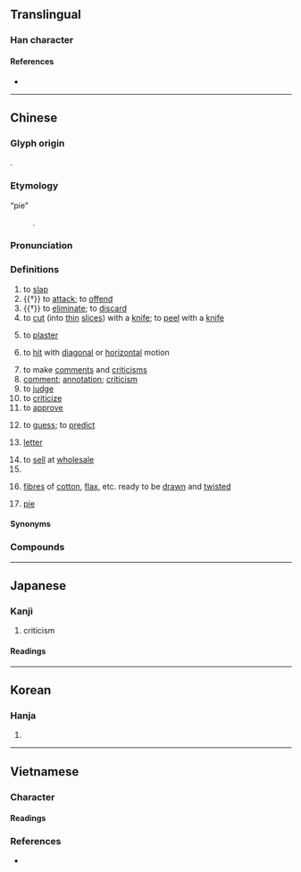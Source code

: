 {{character info/new}}
==Translingual==

===Han character===
{{Han char|rn=64|rad=手|as=04|sn=7|four=51010|canj=QPP|ids=⿰扌比}}

====References====
* {{Han ref|kx=0419.120|dkj=11845|dj=0766.040|hdz=31835.050|uh=6279|ud=25209|bh=A7E5|bd=42981}}

----

==Chinese==
{{zh-forms}}

===Glyph origin===
{{Han etym}}
{{Han compound|手|比|ls=psc|c1=s|c2=p|t1=hand}}.

===Etymology===
; “pie”
: {{bor|yue|en|pie|withtext=1}}.

{{etystub|zh}}

===Pronunciation===
{{zh-pron
|m=pī,er=y
|m_note=erhua-ed - “fibres ready to be drawn and twisted”
|m-s=pei1/pi1
|m-s_note=originally pi1, but changed to pei1 because of homophony with {{l|zh|屄}}
|c=pai1
|h=pfs=phî
|md=
|mn=xm,qz,tp,kh,tn,tc,hc,lk,sx,km,mg:phoe/ml,yl:phe/tw:phi
|mn_note=Xiamen, Quanzhou: phoe - vernacular; phe - literary
mainstream Taiwan: phoe - vernacular; phi - literary
|mc=y
|oc=y
|cat=v,n,cls
}}

===Definitions===
{{zh-hanzi}}

# to [[slap]]
# {{†}} to [[attack]]; to [[offend]]
# {{†}} to [[eliminate]]; to [[discard]]
# to [[cut]] (into [[thin]] [[slice]]s) with a [[knife]]; to [[peel]] with a [[knife]]
#: {{zh-x|批 蘋果|to '''peel''' an apple|C}}
# {{lb|zh|Cantonese}} to [[plaster]]
# {{lb|zh|Cantonese}} to [[hit]] with [[diagonal]] or [[horizontal]] motion
# to make [[comment]]s and [[criticism]]s {{gloss|to an inferior from a superior, regarding a submitted report, essay, etc.}}
# [[comment]]; [[annotation]]; [[criticism]]
# to [[judge]]
# to [[criticize]]
# to [[approve]]
# {{lb|zh|Cantonese}} to [[guess]]; to [[predict]]
# {{lb|zh|Min}} [[letter]] {{gloss|written or printed communication}} {{zh-mw|張|封}}
# to [[sell]] at [[wholesale]]
# {{zh-classifier|[[batch]]es, [[lot]]s, etc}}
# {{lb|zh|colloquial}} [[fibre]]s of [[cotton]], [[flax]], etc. ready to be [[draw]]n and [[twist]]ed
# {{lb|zh|Cantonese}} [[pie]]
#: {{zh-x|雞批|chicken '''pie'''|C}}
#: {{zh-x|蘋果批|apple '''pie'''|C}}

====Synonyms====
{{zh-dial|信}}

===Compounds===
{{zh-der|審批|勾批|報批|差批|引繩批根|岔批兒|分批|一批|大批|假批子|印象批評|催批|批銷|批首|橫批|批閱|批詔|批逆鱗|抹月批風|批注|批點|批准|批頭棍|批命|批判|批改|批頭竹片|批尸|批條|批件|批撥|批發市場|批單|批發價格|搗虛批吭|批較|批削|批轉|批貨|朱批|批駁|批辦|手批|硃批|批註|批抹|批頭|批胸|批書|批迴|批購|批子|批行|眉批|批量|批紅判白|批語|文學批評|批發|批文|批次處理|批發價|批判哲學|批回|批覆|批八字|批頰|批發商|批答|批示|核批|批價|批亢擣虛|批鬥|批評|批郤導窾|批風抹月|解批|竹批兒|躉批|註批|自我批評|解析批評|薄批細切}}

{{zh-cat|Intermediate|Elementary}}

----

==Japanese==

===Kanji===
{{ja-kanji|grade=6|rs=手04}}

# criticism

====Readings====
{{ja-readings
|goon=はい
|kanon=へい
|kanyoon=ひ
|kun=う-つ
}}

----

==Korean==

===Hanja===
{{ko-hanja|hangeul=[[비]], [[별]]}}

# {{defn|lang=ko|sort=手04}}

----

==Vietnamese==

===Character===

====Readings====
{{vi-readings|hanviet=phi|nom=phê, phe, phây|rs=手04}}

===References===
* {{R:WinVNKey:Lê Sơn Thanh}}
